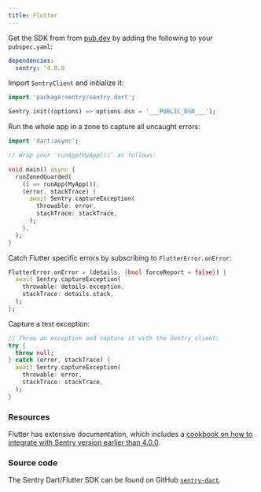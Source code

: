 ```yaml
---
title: Flutter
---
```


Get the SDK from from [pub.dev](https://pub.dev/packages/sentry) by adding the following to your `pubspec.yaml`:

```yml
dependencies:
  sentry: ^4.0.0
```

Import `SentryClient` and initialize it:

```dart
import 'package:sentry/sentry.dart';

Sentry.init((options) => options.dsn = '___PUBLIC_DSN___');
```

Run the whole app in a zone to capture all uncaught errors:

```dart
import 'dart:async';

// Wrap your 'runApp(MyApp())' as follows:

void main() async {
  runZonedGuarded(
    () => runApp(MyApp()),
    (error, stackTrace) {
      await Sentry.captureException(
        throwable: error,
        stackTrace: stackTrace,
      );
    },
  );
}
```

Catch Flutter specific errors by subscribing to `FlutterError.onError`:

```dart
FlutterError.onError = (details, {bool forceReport = false}) {
  await Sentry.captureException(
    throwable: details.exception,
    stackTrace: details.stack,
  );
};
```

Capture a test exception:

```dart
// Throw an exception and capture it with the Sentry client:
try {
  throw null;
} catch (error, stackTrace) {
  await Sentry.captureException(
    throwable: error,
    stackTrace: stackTrace,
  );
}
```

### Resources

Flutter has extensive documentation, which includes a
[cookbook on how to integrate with Sentry version earlier than 4.0.0](https://flutter.dev/docs/cookbook/maintenance/error-reporting).

### Source code

The Sentry Dart/Flutter SDK can be found on GitHub [`sentry-dart`](https://github.com/getsentry/sentry-dart/).
